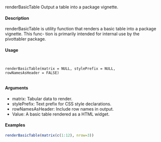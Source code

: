 

renderBasicTable
Output a table into a package vignette.

#### Description

renderBasicTable is utility function that renders a basic table into a package vignette. This func-
tion is primarily intended for internal use by the pivottabler package.

#### Usage
<pre><code>

renderBasicTable(matrix = NULL, stylePrefix = NULL,
rowNamesAsHeader = FALSE)

</code></pre>
#### Arguments

* matrix:
Tabular data to render.
* stylePrefix:
Text prefix for CSS style declarations.
* rowNamesAsHeader:
Include row names in output.
* Value:
A basic table rendered as a HTML widget.

#### Examples
```r

renderBasicTable(matrix(c(1:12), nrow=3))
```
